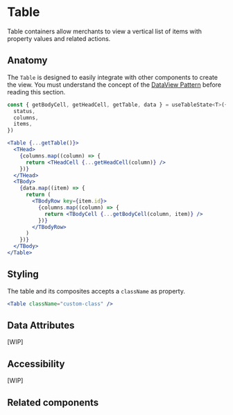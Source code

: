 
# Table

Table containers allow merchants to view a vertical list of items with property values and related actions.

## Anatomy

The `Table` is designed to easily integrate with other components to create the view. You must understand the concept of the [DataView Pattern](data-view/) before reading this section.

```jsx
const { getBodyCell, getHeadCell, getTable, data } = useTableState<T>({
  status,
  columns,
  items,
})

<Table {...getTable()}>
  <THead>
    {columns.map((column) => {
      return <THeadCell {...getHeadCell(column)} />
    })}
  </THead>
  <TBody>
    {data.map((item) => {
      return (
        <TBodyRow key={item.id}>
          {columns.map((column) => {
            return <TBodyCell {...getBodyCell(column, item)} />
          })}
        </TBodyRow>
      )
    })}
  </TBody>
</Table>
```

## Styling

The table and its composites accepts a `className` as property.

```jsx
<Table className="custom-class" />
```

## Data Attributes

[WIP]

## Accessibility

[WIP]

## Related components

<Cards>
  <Card title="DataView" href="/design-system/data-view" />
  <Card title="BulkActions" href="/design-system/bulk-actions" />
  <Card title="Search" href="/design-system/search" />
  <Card title="Toolbar" href="/design-system/toolbar" />
</Cards>
